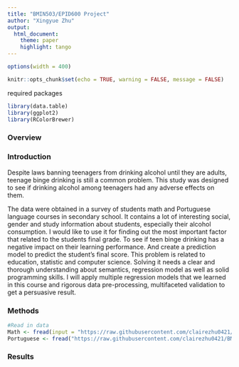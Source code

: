 ```yaml
---
title: "BMIN503/EPID600 Project"
author: "Xingyue Zhu"
output: 
  html_document:
    theme: paper 
    highlight: tango
---
```

```r
options(width = 400)
```  
```r
knitr::opts_chunk$set(echo = TRUE, warning = FALSE, message = FALSE)
```

required packages
```r
library(data.table)
library(ggplot2)
library(RColorBrewer)
```

### Overview


### Introduction 
Despite laws banning teenagers from drinking alcohol until they are adults, teenage binge drinking is still a common problem. This study was designed to see if drinking alcohol among teenagers had any adverse effects on them.

The data were obtained in a survey of students math and Portuguese language courses in secondary school. It contains a lot of interesting social, gender and study information about students, especially their alcohol consumption. I would like to use it for finding out the most important factor that related to the students final grade. To see if teen binge drinking has a negative impact on their learning performance. And create a prediction model to predict the student's final score. This problem is related to education, statistic and computer science. Solving it needs a clear and thorough understanding about semantics, regression model as well as solid programming skills. I will apply multiple regression models that we learned in this course and rigorous data pre-processing, multifaceted validation to get a persuasive result.


### Methods
```r
#Read in data
Math <- fread(input = "https://raw.githubusercontent.com/clairezhu0421/BMIN503_Final_Project/master/raw\ data/student-mat.csv", sep = ",", header = T)
Portuguese <- fread("https://raw.githubusercontent.com/clairezhu0421/BMIN503_Final_Project/master/raw data/student-por.csv", sep = ",", header = T)


```




### Results

